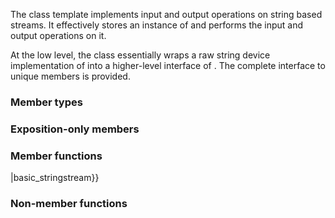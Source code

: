 {{cpp/title|basic_stringstream}}
{{cpp/io/basic_stringstream/navbar}}
{{ddcl|header=sstream|1=
template&lt; 
    class CharT, 
    class Traits = std::char_traits&lt;CharT&gt;,
    class Allocator = std::allocator&lt;CharT&gt;
&gt; class basic_stringstream
    : public basic_iostream&lt;CharT, Traits&gt;;
}}

The class template {{tt|std::basic_stringstream}} implements input and output operations on string based streams. It effectively stores an instance of {{lc|std::basic_string}} and performs the input and output operations on it.

At the low level, the class essentially wraps a raw string device implementation of {{lc|std::basic_stringbuf}} into a higher-level interface of {{lc|std::basic_iostream}}. The complete interface to unique {{lc|std::basic_stringbuf}} members is provided.

{{inheritance diagram/std-basic_stringstream}}

{{cpp/basic char typedefs|stringstream|sstream}}

===Member types===
{{dsc begin}}
{{dsc hitem|Member type|Definition}}
{{dsc inc|cpp/io/dsc char_type}}
{{dsc inc|cpp/io/dsc traits_type}}
{{dsc inc|cpp/io/dsc int_type}}
{{dsc inc|cpp/io/dsc pos_type}}
{{dsc inc|cpp/io/dsc off_type}}
{{dsc inc|cpp/io/dsc allocator_type}}
{{dsc end}}

===Exposition-only members===
{{dsc begin}}
{{dsc hitem|Name|Definition}}
{{dsc expos mem obj|sb|the {{c/core|std::basic_stringbuf&lt;CharT, Traits, Allocator&gt;}} used as the underlying buffer}}
{{dsc end}}

===Member functions===
{{dsc begin}}
{{dsc inc|cpp/io/basic_stringstream/dsc constructor|basic_stringstream}}
{{dsc inc|cpp/io/basic_stringstream/dsc operator{{=}}|basic_stringstream}}
{{dsc inc|cpp/io/basic_stringstream/dsc swap|basic_stringstream}}
{{dsc inc|cpp/io/basic_stringstream/dsc rdbuf|basic_stringstream}}

{{dsc h2|String operations}}
{{dsc inc|cpp/io/basic_stringstream/dsc str|basic_stringstream}}
{{dsc inc|cpp/io/basic_stringstream/dsc view|basic_stringstream}}
{{dsc end}}

===Non-member functions===
{{dsc begin}}
{{dsc inc|cpp/io/basic_stringstream/dsc swap2|basic_istringstream}}
{{dsc end}}

{{cpp/io/basic_istream/inherit}}
{{cpp/io/basic_ostream/inherit}}
{{cpp/io/basic_ios/inherit}}
{{cpp/io/ios_base/inherit}}

{{langlinks|de|es|fr|it|ja|pt|ru|zh}}